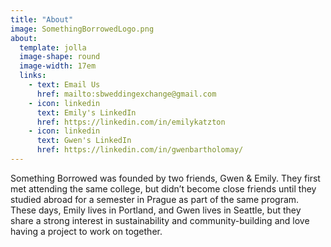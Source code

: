 ```yaml
---
title: "About"
image: SomethingBorrowedLogo.png
about:
  template: jolla
  image-shape: round
  image-width: 17em
  links:
    - text: Email Us
      href: mailto:sbweddingexchange@gmail.com
    - icon: linkedin
      text: Emily's LinkedIn
      href: https://linkedin.com/in/emilykatzton
    - icon: linkedin
      text: Gwen's LinkedIn
      href: https://linkedin.com/in/gwenbartholomay/
---
```


Something Borrowed was founded by two friends, Gwen & Emily. They first met attending the same college, but didn't become close friends until they studied abroad for a semester in Prague as part of the same program. These days, Emily lives in Portland, and Gwen lives in Seattle, but they share a strong interest in sustainability and community-building and love having a project to work on together.
